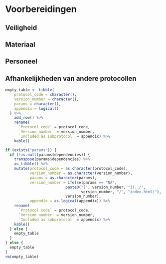 # Voorbereidingen

## Veiligheid

```{=html}
<!--
vaccinaties, beschermende kledij, waarschuwingen bij gebruikte chemicaliën, wat te doen in nood, ...
-->
```
## Materiaal

```{=html}
<!--
(Materiaal, labels, data registratie (`GPS`, tablet, smartphone, ...))
-->
```
## Personeel

```{=html}
<!--
Welke rollen en waarom? Minimaal aantal personen nodig? Welke kennis en vaardigheden zijn nodig?
-->
```
## Afhankelijkheden van andere protocollen

```{=html}
<!--
Moet een ander protocol gekend zijn voor dit protocol kan uitgevoerd worden?
The tabel hieronder zal automatisch ingevuld worden op basis van informatie
in de yaml sectie van het `index.Rmd` bestand
-->
```
```r
empty_table <- tibble(
    protocol_code = character(),
    version_number = character(),
    params = character(),
    appendix = logical()
  ) %>%
    add_row() %>%
    rename(
      `Protocol code` = protocol_code,
      `Version number` = version_number,
      `Included as subprotocol` = appendix) %>%
    kable()

if (exists("params")) {
  if (!is.null(params$dependencies)) {
    transpose(params$dependencies) %>%
    as_tibble() %>%
    mutate(protocol_code = as.character(protocol_code),
           version_number = as.character(version_number),
           params = as.character(params),
           version_number = ifelse(params == "NA",
                           paste0("[", version_number, "](../",
                                  version_number, "/", "index.html)"),
                           version_number),
           appendix = as.logical(appendix)) %>%
    rename(
      `Protocol code` = protocol_code,
      `Version number` = version_number,
      `Included as subprotocol` = appendix) %>%
    kable()
  } else {
    empty_table
  }
} else {
  empty_table
}
rm(empty_table)
```
